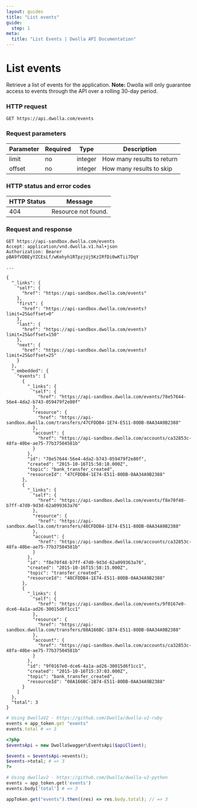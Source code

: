 ```yaml
---
layout: guides
title: "List events"
guide:
  step: 1
meta:
  title: "List Events | Dwolla API Documentation"
---
```


# List events

Retrieve a list of events for the application. **Note:** Dwolla will only guarantee access to events through the API over a rolling 30-day period.

### HTTP request

`GET https://api.dwolla.com/events`

### Request parameters

| Parameter | Required | Type    | Description                |
| --------- | -------- | ------- | -------------------------- |
| limit     | no       | integer | How many results to return |
| offset    | no       | integer | How many results to skip   |

### HTTP status and error codes

| HTTP Status | Message             |
| ----------- | ------------------- |
| 404         | Resource not found. |

### Request and response

```raw
GET https://api-sandbox.dwolla.com/events
Accept: application/vnd.dwolla.v1.hal+json
Authorization: Bearer pBA9fVDBEyYZCEsLf/wKehyh1RTpzjUj5KzIRfDi0wKTii7DqY

...

{
  "_links": {
    "self": {
      "href": "https://api-sandbox.dwolla.com/events"
    },
    "first": {
      "href": "https://api-sandbox.dwolla.com/events?limit=25&offset=0"
    },
    "last": {
      "href": "https://api-sandbox.dwolla.com/events?limit=25&offset=150"
    },
    "next": {
      "href": "https://api-sandbox.dwolla.com/events?limit=25&offset=25"
    }
  },
  "_embedded": {
    "events": [
      {
        "_links": {
          "self": {
            "href": "https://api-sandbox.dwolla.com/events/78e57644-56e4-4da2-b743-059479f2e80f"
          },
          "resource": {
            "href": "https://api-sandbox.dwolla.com/transfers/47CFDDB4-1E74-E511-80DB-0AA34A9B2388"
          },
          "account": {
            "href": "https://api-sandbox.dwolla.com/accounts/ca32853c-48fa-40be-ae75-77b37504581b"
          }
        },
        "id": "78e57644-56e4-4da2-b743-059479f2e80f",
        "created": "2015-10-16T15:58:18.000Z",
        "topic": "bank_transfer_created",
        "resourceId": "47CFDDB4-1E74-E511-80DB-0AA34A9B2388"
      },
      {
        "_links": {
          "self": {
            "href": "https://api-sandbox.dwolla.com/events/f8e70f48-b7ff-47d0-9d3d-62a099363a76"
          },
          "resource": {
            "href": "https://api-sandbox.dwolla.com/transfers/48CFDDB4-1E74-E511-80DB-0AA34A9B2388"
          },
          "account": {
            "href": "https://api-sandbox.dwolla.com/accounts/ca32853c-48fa-40be-ae75-77b37504581b"
          }
        },
        "id": "f8e70f48-b7ff-47d0-9d3d-62a099363a76",
        "created": "2015-10-16T15:58:15.000Z",
        "topic": "transfer_created",
        "resourceId": "48CFDDB4-1E74-E511-80DB-0AA34A9B2388"
      },
      {
        "_links": {
          "self": {
            "href": "https://api-sandbox.dwolla.com/events/9f0167e0-dce6-4a1a-ad26-30015d6f1cc1"
          },
          "resource": {
            "href": "https://api-sandbox.dwolla.com/transfers/08A166BC-1B74-E511-80DB-0AA34A9B2388"
          },
          "account": {
            "href": "https://api-sandbox.dwolla.com/accounts/ca32853c-48fa-40be-ae75-77b37504581b"
          }
        },
        "id": "9f0167e0-dce6-4a1a-ad26-30015d6f1cc1",
        "created": "2015-10-16T15:37:03.000Z",
        "topic": "bank_transfer_created",
        "resourceId": "08A166BC-1B74-E511-80DB-0AA34A9B2388"
      }
    ]
  },
  "total": 3
}
```

```ruby
# Using DwollaV2 - https://github.com/Dwolla/dwolla-v2-ruby
events = app_token.get "events"
events.total # => 3
```

```php
<?php
$eventsApi = new DwollaSwagger\EventsApi($apiClient);

$events = $eventsApi->events();
$events->total; # => 3
?>
```

```python
# Using dwollav2 - https://github.com/Dwolla/dwolla-v2-python
events = app_token.get('events')
events.body['total'] # => 3
```

```javascript
appToken.get("events").then((res) => res.body.total); // => 3
```
